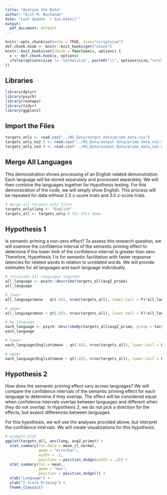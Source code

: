 ```yaml
---
title: "Analyze the Data"
author: "Erin M. Buchanan"
date: "Last Update `r Sys.Date()`"
output:
  pdf_document: default
---
```


```r
knitr::opts_chunk$set(echo = TRUE, size="scriptsize")
def.chunk.hook <- knitr::knit_hooks$get("chunk")
knitr::knit_hooks$set(chunk = function(x, options) {
  x <- def.chunk.hook(x, options)
  ifelse(options$size != "normalsize", paste0("\\", options$size,"\n\n", x, "\n\n \\normalsize"), x)
})
```

## Libraries

```r
library(dplyr)
library(psych)
library(reshape)
library(tidyr)
library(ggplot2)
```

## Import the Files

```r
targets_only <- read.csv("../05_Data/output_data/prime_data.csv")
targets_only_no2.5 <- read.csv("../05_Data/output_data/prime_data_no2.5.csv")
targets_only_no3.0 <- read.csv("../05_Data/output_data/prime_data_no3.0.csv")
```

## Merge All Languages

This demonstration shows processing of an English related demonstration. Each language will be stored separately and processed separately. We will then combine the languages together for Hypothesis testing. For this demonstration of the code, we will simply show English. This process will be repeated for data without 2.5 z-score trials and 3.0 z-score trials. 

```r
# merge all targets_only files
targets_only$lang <- "English"
targets_all <- targets_only # for this demo 
```

## Hypothesis 1

Is semantic priming a non-zero effect? To assess this research question, we will examine the confidence interval of the semantic priming effect to determine if the lower limit of the confidence interval is greater than zero. Therefore, Hypothesis 1 is for semantic facilitation with faster response latencies for related words in relation to unrelated words. We will provide estimates for all languages and each language individually. 

```r
# calculate all languages together
all_language <- psych::describe(targets_all$avgZ_prime)
all_language

# lower
all_language$mean - qt(.025, nrow(targets_all), lower.tail = F)*all_language$se

# upper
all_language$mean + qt(.025, nrow(targets_all), lower.tail = F)*all_language$se

# by language
each_language <- psych::describeBy(targets_all$avgZ_prime, group = targets_all$lang)
each_language

# lower
each_language$English$mean - qt(.025, nrow(targets_all), lower.tail = F)*each_language$English$se

# upper
each_language$English$mean + qt(.025, nrow(targets_all), lower.tail = F)*each_language$English$se
```

## Hypothesis 2

How does the semantic priming effect vary across languages? We will compare the confidence intervals of the semantic priming effect for each language to determine if they overlap. The effect will be considered equal when confidence intervals overlap between languages and different when they do not overlap. In Hypothesis 2, we do not pick a direction for the effects, but expect differences between languages. 

For this hypothesis, we will use the analyses provided above, but interpret the confidence intervals. We will create visualizations for this hypothesis. 

```r
# example plot
ggplot(targets_all, aes(lang, avgZ_prime)) +
  stat_summary(fun.data = mean_cl_normal, 
               geom = "errorbar", 
               width = .2, 
               position = position_dodge(width = .2)) + 
  stat_summary(fun = mean,
               geom = "bar", 
               position = position_dodge()) + 
  xlab("Language") + 
  ylab("Z Score Priming") +
  theme_classic()

```


